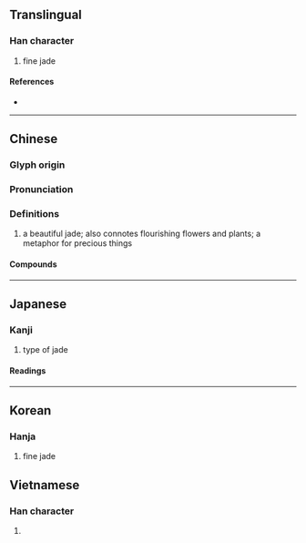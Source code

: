 {{character info}}
==Translingual==

===Han character===
{{Han char|rn=96|rad=玉|as=08|sn=12|four=14181|canj=MGTMC|ids=⿰𤣩其}}

# fine jade

====References====
* {{Han ref|kx=0734.280|dkj=21067|dj=1146.290|hdz=21120.030|uh=742A|ud=29738|bh=B558|bd=46424}}

----

==Chinese==
{{zh-forms}}

===Glyph origin===
{{Han etym}}

===Pronunciation===
{{zh-pron
|m=qí
|c=kei4
|mc=y
|oc=y
|cat=
}}

===Definitions===
{{zh-hanzi}}

# a beautiful jade; also connotes flourishing flowers and plants; a metaphor for precious things

====Compounds====
{{zh-der|安琪兒|火樹琪花|琪樹|琪花瑤草|瑤草琪花|沙琪瑪}}

----

==Japanese==

===Kanji===
{{ja-kanji|grade=|rs=玉08}}

# type of jade

====Readings====
{{ja-readings
|goon=ぎ
|kanon=き
|kun=たま-
|nanori=}}

----

==Korean==

===Hanja===
{{ko-hanja|hangeul=기|eumhun=|rv=gi|mr=ki|y=ki}}

# fine jade

==Vietnamese==

===Han character===
{{vi-readings|reading=kì|rs=玉8}}

# {{rfdef|vi|sort=玉8}}